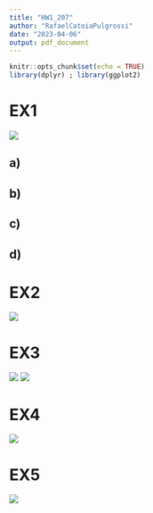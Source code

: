 ```yaml
---
title: "HW1_207"
author: "RafaelCatoiaPulgrossi"
date: "2023-04-06"
output: pdf_document
---
```


```r
knitr::opts_chunk$set(echo = TRUE)
library(dplyr) ; library(ggplot2)
```

# EX1

![](Ex1.png)

## a)

## b)

## c)

## d)

# EX2

![](Ex2.png)

# EX3

![](Ex3.png) ![](Ex3pt2.png)

# EX4

![](Ex4.png)

# EX5

![](Ex5.png)
